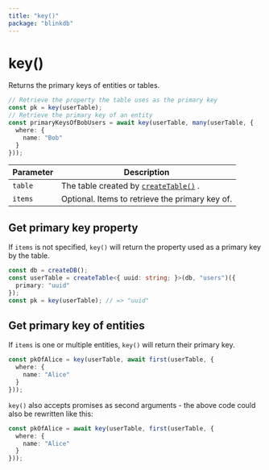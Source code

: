 ```yaml
---
title: "key()"
package: "blinkdb"
---
```


# key()

Returns the primary keys of entities or tables.

```ts
// Retrieve the property the table uses as the primary key
const pk = key(userTable);
// Retrieve the primary key of an entity
const primaryKeysOfBobUsers = await key(userTable, many(userTable, {
  where: {
    name: "Bob"
  }
}));
```

| Parameter | Description                                                           |
|-----------|-----------------------------------------------------------------------|
| `table`   | The table created by [`createTable()`](/docs/reference/createtable) . |
| `items`   | Optional. Items to retrieve the primary key of.                       |

## Get primary key property

If `items` is not specified, `key()` will return the property used as a primary key by the table.

```ts
const db = createDB();
const userTable = createTable<{ uuid: string; }>(db, "users")({
  primary: "uuid"
});
const pk = key(userTable); // => "uuid"
```

## Get primary key of entities

If `items` is one or multiple entities, `key()` will return their primary key.

```ts
const pkOfAlice = key(userTable, await first(userTable, {
  where: {
    name: "Alice"
  }
}));
```

`key()` also accepts promises as second arguments - the above code could also be rewritten like this:

```ts
const pkOfAlice = await key(userTable, first(userTable, {
  where: {
    name: "Alice"
  }
}));
```
